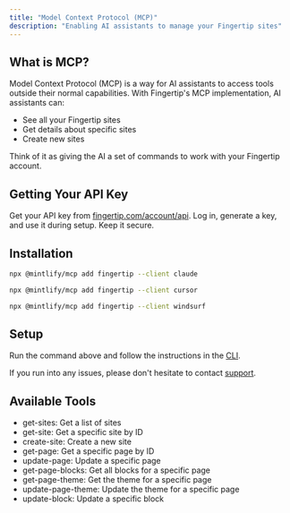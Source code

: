 ```yaml
---
title: "Model Context Protocol (MCP)"
description: "Enabling AI assistants to manage your Fingertip sites"
---
```


## What is MCP?

Model Context Protocol (MCP) is a way for AI assistants to access tools outside their normal capabilities. With Fingertip's MCP implementation, AI assistants can:

- See all your Fingertip sites
- Get details about specific sites
- Create new sites

Think of it as giving the AI a set of commands to work with your Fingertip account.

## Getting Your API Key

Get your API key from [fingertip.com/account/api](https://fingertip.com/account/api). Log in, generate a key, and use it during setup. Keep it secure.

## Installation

<CodeGroup>

```sh Claude
npx @mintlify/mcp add fingertip --client claude
```

```sh Cursor
npx @mintlify/mcp add fingertip --client cursor
```

```sh Windsurf
npx @mintlify/mcp add fingertip --client windsurf
```

</CodeGroup>

## Setup

Run the command above and follow the instructions in the [CLI](https://mintlify.com/docs/advanced/mcp/quickstart).

If you run into any issues, please don't hesitate to contact [support](mailto:hello@fingertip.com).

## Available Tools

- get-sites: Get a list of sites
- get-site: Get a specific site by ID
- create-site: Create a new site
- get-page: Get a specific page by ID
- update-page: Update a specific page
- get-page-blocks: Get all blocks for a specific page
- get-page-theme: Get the theme for a specific page
- update-page-theme: Update the theme for a specific page
- update-block: Update a specific block
